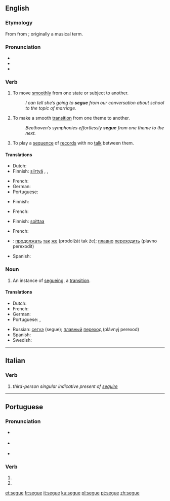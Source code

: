 ==English==
{{was wotd|2006|December|7}}

===Etymology===
From {{etyl|it|en}} {{term|seguire||to follow|lang=it}} from {{etyl|la|en}} {{term|sequor|lang=la}}; originally a musical term.

===Pronunciation===
* {{IPA|/ˈsɛɡweɪ/||lang=en}}
* {{audio|en-us-segue.ogg|Audio (US)|lang=en}}
* {{homophones|lang=en|Segway}}

===Verb===
{{en-verb|segues|segueing|segued|segued}}

# To move [[smoothly]] from one state or subject to another.
#: ''I can tell she’s going to '''segue''' from our conversation about school to the topic of marriage.''
# {{context|music|lang=en}} To make a smooth [[transition]] from one theme to another.
#: ''Beethoven’s symphonies effortlessly '''segue''' from one theme to the next.''
# {{context|of a disk jockey|lang=en}} To play a [[sequence]] of [[record]]s with no [[talk]] between them.

====Translations====
{{trans-top|to move smoothly from one topic to another}}
* Dutch: {{t+|nl|van}} {{t+|nl|thema}} {{t+|nl|wisselen}}
* Finnish: [[siirtyä#Finnish|siirtyä]] {{t|fi|juohevasti}}, {{t|fi|sujuvasti}}, {{t|fi|huomaamatta}}
{{trans-mid}}
* French: {{t+|fr|enchaîner}}
* German: {{t|de|überleiten}}
* Portuguese: {{t|pt|[[passar]] [[para]]}}
{{trans-bottom}}

{{trans-top|music: to move smoothly from one theme to another}}
* Finnish: {{t+|fi|liukua}}
{{trans-mid}}
* French: {{t+|fr|enchaîner}}
{{trans-bottom}}

{{trans-top|to play a sequence of records without talking in between}}
* Finnish: [[soittaa#Finnish|soittaa]] {{t+|fi|putkeen}}
{{trans-mid}}
* French: {{t+|fr|enchaîner}}
{{trans-bottom}}

{{checktrans-top}}
* {{ttbc|ru}}: [[продолжать]] [[так]] [[же]] (prodolžát tak že); [[плавно]] [[переходить]] (plavno perexodit)
{{trans-mid}}
* Spanish: {{t-check|es|transición suave}}
{{trans-bottom}}

===Noun===
{{en-noun}}

# An instance of [[segueing]], a [[transition]].

====Translations====
{{trans-top|an instance of segueing, a transition}}
* Dutch: {{t+|nl|overgang|m}}
* French: {{t+|fr|transition|f}}
* German: {{t+|de|Übergang|m}}
* Portuguese: {{t+|pt|passagem}}, {{t+|pt|transição}}
{{trans-mid}}
* Russian: [[сегуэ]] (segue); [[плавный]] [[переход]] (plávnyj perexod)
* Spanish: {{t+|es|transición|f}}
* Swedish: {{t+|sv|övergång|c}}
{{trans-bottom}}

----

==Italian==

{{rfp|lang=it}}

===Verb===
{{head|it|verb forms}}

# ''third-person singular indicative present of [[seguire]]''

----

==Portuguese==

===Pronunciation===
* {{a|Portugal}} {{IPA|/ˈsɛ.ɣɨ/|/ˈsɛ.ɡɨ/|lang=pt}}
* {{a|Brazil}} {{IPA|/ˈsɛ.ɡi/|lang=pt}}
* {{a|South Brazil}} {{IPA|/ˈsɛ.ɡe/|lang=pt}}

===Verb===
{{pt-verb form}}

# {{pt-verb-form-of|seguir|e}}
# {{pt-verb-form-of|segar|e}}

[[et:segue]]
[[fr:segue]]
[[it:segue]]
[[ku:segue]]
[[pl:segue]]
[[pt:segue]]
[[zh:segue]]